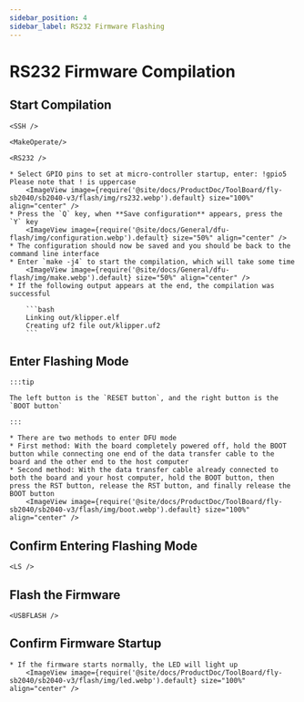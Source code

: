 ```yaml
---
sidebar_position: 4
sidebar_label: RS232 Firmware Flashing
---
```





# RS232 Firmware Compilation

## Start Compilation

    <SSH />

    <MakeOperate/>

    <RS232 />

    * Select GPIO pins to set at micro-controller startup, enter: !gpio5 Please note that ! is uppercase
        <ImageView image={require('@site/docs/ProductDoc/ToolBoard/fly-sb2040/sb2040-v3/flash/img/rs232.webp').default} size="100%" align="center" />
    * Press the `Q` key, when **Save configuration** appears, press the `Y` key
        <ImageView image={require('@site/docs/General/dfu-flash/img/configuration.webp').default} size="50%" align="center" />
    * The configuration should now be saved and you should be back to the command line interface
    * Enter `make -j4` to start the compilation, which will take some time
        <ImageView image={require('@site/docs/General/dfu-flash/img/make.webp').default} size="50%" align="center" />
    * If the following output appears at the end, the compilation was successful

        ```bash
        Linking out/klipper.elf
        Creating uf2 file out/klipper.uf2
        ```

## Enter Flashing Mode

    :::tip

    The left button is the `RESET button`, and the right button is the `BOOT button`

    :::

    * There are two methods to enter DFU mode
    * First method: With the board completely powered off, hold the BOOT button while connecting one end of the data transfer cable to the board and the other end to the host computer
    * Second method: With the data transfer cable already connected to both the board and your host computer, hold the BOOT button, then press the RST button, release the RST button, and finally release the BOOT button
        <ImageView image={require('@site/docs/ProductDoc/ToolBoard/fly-sb2040/sb2040-v3/flash/img/boot.webp').default} size="100%" align="center" />

## Confirm Entering Flashing Mode

    <LS />


## Flash the Firmware 
    
    <USBFLASH />
    


## Confirm Firmware Startup

    * If the firmware starts normally, the LED will light up
        <ImageView image={require('@site/docs/ProductDoc/ToolBoard/fly-sb2040/sb2040-v3/flash/img/led.webp').default} size="100%" align="center" />
